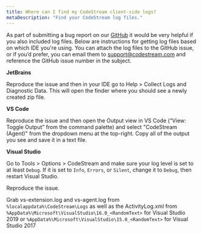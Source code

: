 ```yaml
---
title: Where can I find my CodeStream client-side logs?
metaDescription: "Find your CodeStream log files."
---
```


As part of submitting a bug report on our
[GitHub](https://github.com/TeamCodeStream/CodeStream/issues) it would be very
helpful if you also included log files. Below are instructions for getting log
files based on which IDE you're using. You can attach the log files to the
GitHub issue, or if you’d prefer, you can email them to support@codestream.com
and reference the GitHub issue number in the subject.

**JetBrains**

Reproduce the issue and then in your IDE go to Help > Collect Logs and
  Diagnostic Data. This will open the finder where you should see a newly
  created zip file.

**VS Code**

Reproduce the issue and then open the Output view in VS Code (“View: Toggle
  Output” from the command palette) and select "CodeStream (Agent)" from the
  dropdown menu at the top-right. Copy all of the output you see and save it in
  a text file.

**Visual Studio**

Go to Tools > Options > CodeStream and make sure your log level is set to at
  least `Debug`. If it is set to `Info`, `Errors`, or `Silent`, change it to
  `Debug`, then restart Visual Studio.

Reproduce the issue.

Grab vs-extension.log and vs-agent.log from `%localappdata%\CodeStream\Logs`
  as well as the ActivityLog.xml from
  `%AppData%\Microsoft\VisualStudio\16.0_<RandomText>` for Visual Studio 2019 or
  `%AppData%\Microsoft\VisualStudio\15.0_<RandomText>` for Visual Studio 2017
